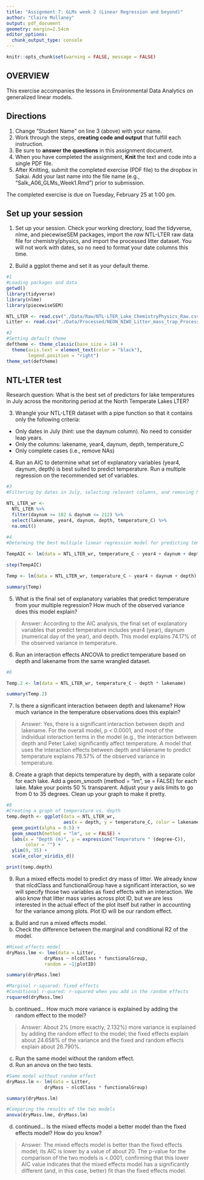 ```yaml
---
title: "Assignment 7: GLMs week 2 (Linear Regression and beyond)"
author: "Claire Mullaney"
output: pdf_document
geometry: margin=2.54cm
editor_options: 
  chunk_output_type: console
---
```

```r
knitr::opts_chunk$set(warning = FALSE, message = FALSE)
```
## OVERVIEW

This exercise accompanies the lessons in Environmental Data Analytics on generalized linear models. 

## Directions
1. Change "Student Name" on line 3 (above) with your name.
3. Work through the steps, **creating code and output** that fulfill each instruction.
4. Be sure to **answer the questions** in this assignment document.
6. When you have completed the assignment, **Knit** the text and code into a single PDF file.
8. After Knitting, submit the completed exercise (PDF file) to the dropbox in Sakai. Add your last name into the file name (e.g., "Salk_A06_GLMs_Week1.Rmd") prior to submission.

The completed exercise is due on Tuesday, February 25 at 1:00 pm.

## Set up your session 
1. Set up your session. Check your working directory, load the tidyverse, nlme, and piecewiseSEM packages, import the *raw* NTL-LTER raw data file for chemistry/physics, and import the processed litter dataset. You will not work with dates, so no need to format your date columns this time.

2. Build a ggplot theme and set it as your default theme.

```r
#1
#Loading packages and data
getwd()
library(tidyverse)
library(nlme)
library(piecewiseSEM)

NTL_LTER <- read.csv("./Data/Raw/NTL-LTER_Lake_ChemistryPhysics_Raw.csv")
Litter <- read.csv("./Data/Processed/NEON_NIWO_Litter_mass_trap_Processed.csv")

#2
#Setting default theme
deftheme <- theme_classic(base_size = 14) +
  theme(axis.text = element_text(color = "black"), 
        legend.position = "right")
theme_set(deftheme)

```


## NTL-LTER test
Research question: What is the best set of predictors for lake temperatures in July across the monitoring period at the North Temperate Lakes LTER? 

3. Wrangle your NTL-LTER dataset with a pipe function so that it contains only the following criteria: 

* Only dates in July (hint: use the daynum column). No need to consider leap years.
* Only the columns: lakename, year4, daynum, depth, temperature_C
* Only complete cases (i.e., remove NAs)

4. Run an AIC to determine what set of explanatory variables (year4, daynum, depth) is best suited to predict temperature. Run a multiple regression on the recommended set of variables. 

```r
#3
#Filtering by dates in July, selecting relevant columns, and removing NAs

NTL_LTER_wr <- 
  NTL_LTER %>%
  filter(daynum >= 182 & daynum <= 212) %>%
  select(lakename, year4, daynum, depth, temperature_C) %>%
  na.omit()
  
#4
#Determing the best multiple linear regression model for predicting temperature

TempAIC <- lm(data = NTL_LTER_wr, temperature_C ~ year4 + daynum + depth)

step(TempAIC)

Temp <- lm(data = NTL_LTER_wr, temperature_C ~ year4 + daynum + depth)

summary(Temp)

```

5. What is the final set of explanatory variables that predict temperature from your multiple regression? How much of the observed variance does this model explain?

> Answer: According to the AIC analysis, the final set of explanatory variables that predict temperature includes year4 (year), daynum (numerical day of the year), and depth. This model explains 74.17% of the observed variance in temperature.

6. Run an interaction effects ANCOVA to predict temperature based on depth and lakename from the same wrangled dataset.

```r
#6

Temp.2 <- lm(data = NTL_LTER_wr, temperature_C ~ depth * lakename)

summary(Temp.2)

```

7. Is there a significant interaction between depth and lakename? How much variance in the temperature observations does this explain?

> Answer: Yes, there is a significant interaction between depth and lakename. For the overall model, p < 0.0001, and most of the individual interaction terms in the model (e.g., the interaction between depth and Peter Lake) significantly affect temperature. A model that uses the interaction effects between depth and lakename to predict temperature explains 78.57% of the observed variance in temperature.

8. Create a graph that depicts temperature by depth, with a separate color for each lake. Add a geom_smooth (method = "lm", se = FALSE) for each lake. Make your points 50 % transparent. Adjust your y axis limits to go from 0 to 35 degrees. Clean up your graph to make it pretty. 

```r
#8
#Creating a graph of temperature vs. depth
temp.depth <- ggplot(data = NTL_LTER_wr, 
                     aes(x = depth, y = temperature_C, color = lakename)) +
  geom_point(alpha = 0.5) +
  geom_smooth(method = "lm", se = FALSE) +
  labs(x = "Depth (m)", y = expression("Temperature " (degree~C)), 
       color = "") +
  ylim(0, 35) + 
  scale_color_viridis_d()

print(temp.depth)
```

9. Run a mixed effects model to predict dry mass of litter. We already know that nlcdClass and functionalGroup have a significant interaction, so we will specify those two variables as fixed effects with an interaction. We also know that litter mass varies across plot ID, but we are less interested in the actual effect of the plot itself but rather in accounting for the variance among plots. Plot ID will be our random effect.

a. Build and run a mixed effects model.
b. Check the difference between the marginal and conditional R2 of the model. 

```r
#Mixed effects model
dryMass.lme <- lme(data = Litter, 
              dryMass ~ nlcdClass * functionalGroup, 
              random = ~1|plotID)

summary(dryMass.lme)

#Marginal r-squared: fixed effects
#Conditional r-quared: r-squared when you add in the random effects
rsquared(dryMass.lme)

```

b. continued... How much more variance is explained by adding the random effect to the model? 

> Answer: About 2% (more exactly, 2.132%) more variance is explained by adding the random effect to the model; the fixed effects explain about 24.658% of the variance and the fixed and random effects explain about 26.790%. 

c. Run the same model without the random effect.
d. Run an anova on the two tests. 
```r
#Same model without random effect
dryMass.lm <- lm(data = Litter, 
              dryMass ~ nlcdClass * functionalGroup)

summary(dryMass.lm)

#Comparing the results of the two models
anova(dryMass.lme, dryMass.lm)

```

d. continued... Is the mixed effects model a better model than the fixed effects model? How do you know?

> Answer: The mixed effects model is better than the fixed effects model; its AIC is lower by a value of about 20. The p-value for the comparison of the two models is <.0001, confirming that this lower AIC value indicates that the mixed effects model has a significantly different (and, in this case, better) fit than the fixed effects model.
